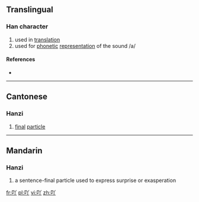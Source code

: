 ==Translingual==

===Han character===
{{Han char|rn=30|rad=口|as=03|sn=6|four=|canj=口金中 (RCL)|ids=⿰[[口]][[丫]]}}

# used in [[translation]]
# used for [[phonetic]] [[representation]] of the sound /a/

====References====
* {{Han ref|kx=0177.021|hdz=10584.020|uh=5416|ud=21526}}

----

==Cantonese==

===Hanzi===
{{yue-hanzi|jyut=[[aa1]]|y=a1}}

# [[final]] [[particle]]

----

==Mandarin==

===Hanzi===
{{cmn-hanzi|pin=[[ā]] ([[a1]])|wg=a<sup>1</sup>}}

# a sentence-final particle used to express surprise or exasperation

[[fr:吖]]
[[pl:吖]]
[[vi:吖]]
[[zh:吖]]